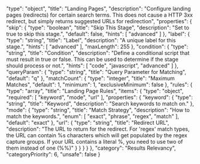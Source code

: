   "type": "object",
  "title": "Landing Pages",
  "description": "Configure landing pages (redirects) for certain search terms. This does not cause a HTTP 3xx redirect, but simply returns suggested URLs for redirection",
  "properties": {
    "skip": {
      "type": "boolean",
      "title": "Skip This Stage",
      "description": "Set to true to skip this stage.",
      "default": false,
      "hints": [
        "advanced"
      ]
    },
    "label": {
      "type": "string",
      "title": "Label",
      "description": "A unique label for this stage.",
      "hints": [
        "advanced"
      ],
      "maxLength": 255
    },
    "condition": {
      "type": "string",
      "title": "Condition",
      "description": "Define a conditional script that must result in true or false. This can be used to determine if the stage should process or not.",
      "hints": [
        "code",
        "javascript",
        "advanced"
      ]
    },
    "queryParam": {
      "type": "string",
      "title": "Query Parameter for Matching",
      "default": "q"
    },
    "matchCount": {
      "type": "integer",
      "title": "Maximum Matches",
      "default": 1,
      "minimum": 1,
      "exclusiveMinimum": false
    },
    "rules": {
      "type": "array",
      "title": "Landing Page Rules",
      "items": {
        "type": "object",
        "required": [
          "keyword",
          "mode",
          "url"
        ],
        "properties": {
          "keyword": {
            "type": "string",
            "title": "Keyword",
            "description": "Search keywords to match on."
          },
          "mode": {
            "type": "string",
            "title": "Match Strategy",
            "description": "How to match the keywords.",
            "enum": [
              "exact",
              "phrase",
              "regex",
              "match"
            ],
            "default": "exact"
          },
          "url": {
            "type": "string",
            "title": "Redirect URL",
            "description": "The URL to return for the redirect. For 'regex' match types, the URL can contain %s characters which will get populated by the regex capture groups. If your URL contains a literal %, you need to use two of them instead of one (%%)"
          }
        }
      }
    }
  },
  "category": "Results Relevancy",
  "categoryPriority": 6,
  "unsafe": false
}
